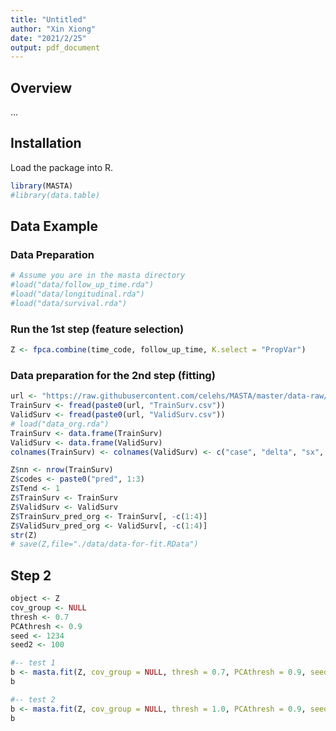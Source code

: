 ```yaml
---
title: "Untitled"
author: "Xin Xiong"
date: "2021/2/25"
output: pdf_document
---
```



## Overview

...

## Installation


Load the package into R.

```r
library(MASTA)
#library(data.table)
```

## Data Example

### Data Preparation
```r
# Assume you are in the masta directory
#load("data/follow_up_time.rda")
#load("data/longitudinal.rda")
#load("data/survival.rda")
```

### Run the 1st step (feature selection)
```r
Z <- fpca.combine(time_code, follow_up_time, K.select = "PropVar")
```

### Data preparation for the 2nd step (fitting)

```r
url <- "https://raw.githubusercontent.com/celehs/MASTA/master/data-raw/data_org/"
TrainSurv <- fread(paste0(url, "TrainSurv.csv"))
ValidSurv <- fread(paste0(url, "ValidSurv.csv"))
# load("data_org.rda")
TrainSurv <- data.frame(TrainSurv)
ValidSurv <- data.frame(ValidSurv)
colnames(TrainSurv) <- colnames(ValidSurv) <- c("case", "delta", "sx", "sc", paste0("base_pred", 1:3))

Z$nn <- nrow(TrainSurv)
Z$codes <- paste0("pred", 1:3)
Z$Tend <- 1
Z$TrainSurv <- TrainSurv
Z$ValidSurv <- ValidSurv
Z$TrainSurv_pred_org <- TrainSurv[, -c(1:4)]
Z$ValidSurv_pred_org <- ValidSurv[, -c(1:4)]
str(Z)
# save(Z,file="./data/data-for-fit.RData")
```

## Step 2


```r
object <- Z
cov_group <- NULL
thresh <- 0.7
PCAthresh <- 0.9
seed <- 1234
seed2 <- 100
```


```r
#-- test 1
b <- masta.fit(Z, cov_group = NULL, thresh = 0.7, PCAthresh = 0.9, seed = 1234, seed2 = 100)
b
```

```r
#-- test 2
b <- masta.fit(Z, cov_group = NULL, thresh = 1.0, PCAthresh = 0.9, seed = 1234, seed2 = 100)
b
```
